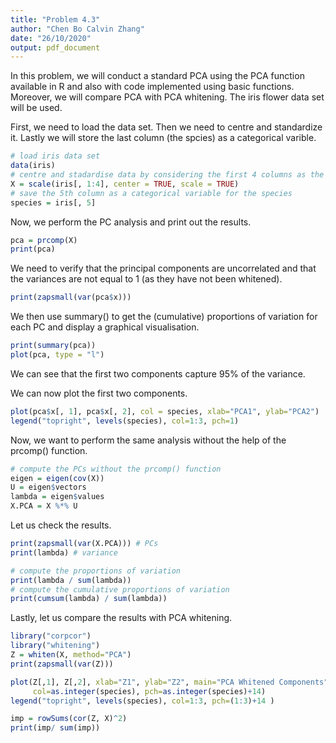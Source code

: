```yaml
---
title: "Problem 4.3"
author: "Chen Bo Calvin Zhang"
date: "26/10/2020"
output: pdf_document
---
```


In this problem, we will conduct a standard PCA using the PCA function available in R and also with code implemented using basic functions. Moreover, we will compare PCA with PCA whitening. The iris flower data set will be used.

First, we need to load the data set. Then we need to centre and standardize it. Lastly we will store the last column (the spcies) as a categorical varible.

```r
# load iris data set
data(iris)
# centre and stadardise data by considering the first 4 columns as the 5th is categorical
X = scale(iris[, 1:4], center = TRUE, scale = TRUE)
# save the 5th column as a categorical variable for the species
species = iris[, 5]
```

Now, we perform the PC analysis and print out the results.

```r
pca = prcomp(X)
print(pca)
```

We need to verify that the principal components are uncorrelated and that the variances are not equal to 1 (as they have not been whitened).

```r
print(zapsmall(var(pca$x)))
```

We then use summary() to get the (cumulative) proportions of variation for each PC and display a graphical visualisation.

```r
print(summary(pca))
plot(pca, type = "l")
```

We can see that the first two components capture 95% of the variance.

We can now plot the first two components.

```r
plot(pca$x[, 1], pca$x[, 2], col = species, xlab="PCA1", ylab="PCA2")
legend("topright", levels(species), col=1:3, pch=1)
```

Now, we want to perform the same analysis without the help of the prcomp() function.

```r
# compute the PCs without the prcomp() function
eigen = eigen(cov(X))
U = eigen$vectors
lambda = eigen$values
X.PCA = X %*% U
```

Let us check the results.

```r
print(zapsmall(var(X.PCA))) # PCs
print(lambda) # variance

# compute the proportions of variation
print(lambda / sum(lambda))
# compute the cumulative proportions of variation
print(cumsum(lambda) / sum(lambda))
```

Lastly, let us compare the results with PCA whitening.

```r
library("corpcor")
library("whitening")
Z = whiten(X, method="PCA")
print(zapsmall(var(Z)))

plot(Z[,1], Z[,2], xlab="Z1", ylab="Z2", main="PCA Whitened Components",
     col=as.integer(species), pch=as.integer(species)+14)
legend("topright", levels(species), col=1:3, pch=(1:3)+14 )

imp = rowSums(cor(Z, X)^2)
print(imp/ sum(imp))
```